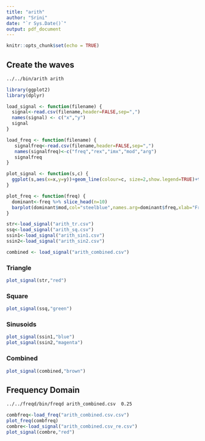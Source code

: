 ```yaml
---
title: "arith"
author: "Srini"
date: "`r Sys.Date()`"
output: pdf_document
---
```


```r
knitr::opts_chunk$set(echo = TRUE)
```

## Create the waves

```bash
../../bin/arith arith
```


```r
library(ggplot2)
library(dplyr)

load_signal <- function(filename) {
  signal<-read.csv(filename,header=FALSE,sep=",")
  names(signal) <- c("x","y")
  signal
}

load_freq <- function(filename) {
   signalfreq<-read.csv(filename,header=FALSE,sep=",")
   names(signalfreq)<-c("freq","rex","imx","mod","arg")
   signalfreq
}

plot_signal <- function(s,c) {
  ggplot(s,aes(x=x,y=y))+geom_line(colour=c, size=2,show.legend=TRUE)+theme(legend.position = "bottom")
}

plot_freq <- function(freq) {
  dominant<-freq %>% slice_head(n=10)
  barplot(dominant$mod,col="steelblue",names.arg=dominant$freq,xlab="Frequency")
}

str<-load_signal("arith_tr.csv")
ssq<-load_signal("arith_sq.csv")
ssin1<-load_signal("arith_sin1.csv")
ssin2<-load_signal("arith_sin2.csv")

combined <- load_signal("arith_combined.csv")

```

### Triangle
```r
plot_signal(str,"red")
```

### Square
```r
plot_signal(ssq,"green")
```

### Sinusoids

```r
plot_signal(ssin1,"blue")
plot_signal(ssin2,"magenta")
```

### Combined

```r
plot_signal(combined,"brown")
```

## Frequency Domain

```bash
../../freqd/bin/freqd arith_combined.csv  0.25
```

```r
combfreq<-load_freq("arith_combined.csv.csv")
plot_freq(combfreq)
combre<-load_signal("arith_combined.csv_re.csv")
plot_signal(combre,"red")
```







